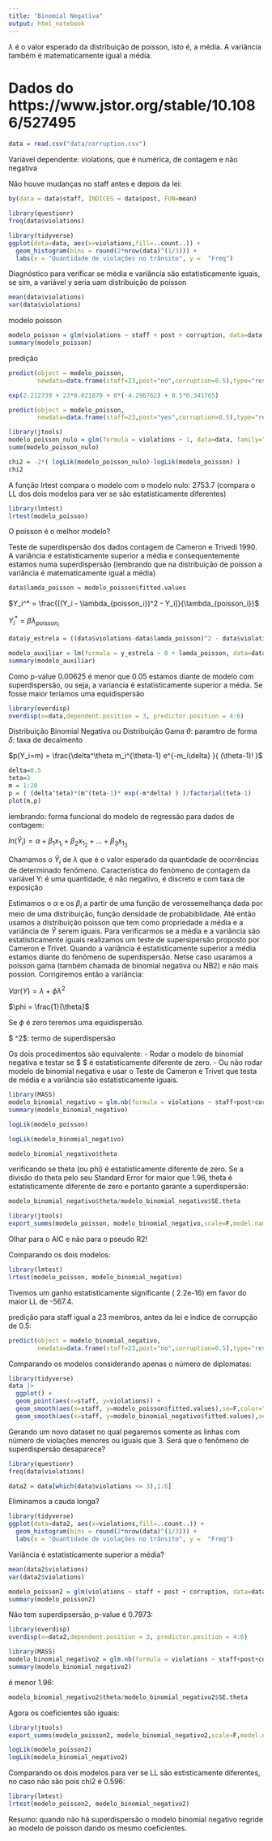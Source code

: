 ```yaml
---
title: "Binomial Negativa"
output: html_notebook
---
```


$\lambda$ é o valor esperado da distribuição de poisson, isto é, a média. 
A variância também é matematicamente igual a média.

# Dados do https://www.jstor.org/stable/10.1086/527495

```r
data = read.csv("data/corruption.csv")
```

Variável dependente: violations, que é numérica, de contagem e não negativa

Não houve mudanças no staff antes e depois da lei:
```r
by(data = data$staff, INDICES = data$post, FUN=mean)
```

```r
library(questionr)
freq(data$violations)
```

```r
library(tidyverse)
ggplot(data=data, aes(x=violations,fill=..count..)) +
  geom_histogram(bins = round(2*nrow(data)^(1/3))) +
  labs(x = "Quantidade de violações no trânsito", y =  "Freq")
```

Diagnóstico para verificar se média e variância são estatisticamente iguais, se sim, a variável y seria uam distribuição de poisson
```r
mean(data$violations)
var(data$violations)
```

modelo poisson
```r
modelo_poisson = glm(violations ~ staff + post + corruption, data=data, family = "poisson")
summary(modelo_poisson)
```
predição
```r
predict(object = modelo_poisson,
        newdata=data.frame(staff=23,post="no",corruption=0.5),type="response")
```

```r
exp(2.212739 + 23*0.021870 + 0*(-4.296762) + 0.5*0.341765)
```

```r
predict(object = modelo_poisson,
        newdata=data.frame(staff=23,post="yes",corruption=0.5),type="response")
```

```r
library(jtools)
modelo_poisson_nulo = glm(formula = violations ~ 1, data=data, family="poisson")
summ(modelo_poisson_nulo)
```

```r
chi2 = -2*( logLik(modelo_poisson_nulo)-logLik(modelo_poisson) )
chi2
```

A função lrtest compara o modelo com o modelo nulo: 2753.7
(compara o LL dos dois modelos para ver se são estatisticamente diferentes)
```r
library(lmtest)
lrtest(modelo_poisson)
```

O poisson é o melhor modelo?

Teste de superdispersão dos dados contagem de Cameron e Trivedi 1990.
A variância é estatisticamente superior a média e consequentemente estamos numa superdispersão (lembrando que na distribuição de poisson a variância é matematicamente igual a média)


```r
data$lamda_poisson = modelo_poisson$fitted.values
```


$Y_i^* = \frac{[(Y_i - \lambda_{poisson_i})^2 - Y_i]}{\lambda_{poisson_i}}$

$Y_i^* = \beta {\lambda_{poisson_i}}$


```r
data$y_estrela = ((data$violations-data$lamda_poisson)^2 - data$violations)/data$lamda_poisson
```

```r
modelo_auxiliar = lm(formula = y_estrela ~ 0 + lamda_poisson, data=data)
summary(modelo_auxiliar)
```

Como p-value 0.00625 é menor que 0.05 estamos diante de modelo com superdispersão, ou seja, a variancia é estatisticamente superior a média. Se fosse maior teríamos uma equidispersão

```r
library(overdisp)
overdisp(x=data,dependent.position = 3, predictor.position = 4:6)
```

Distribuição Binomial Negativa ou Distribuição Gama
$\theta$: paramtro de forma
$\delta$: taxa de decaimento

$p(Y_i=m) = \frac{\delta^\theta m_i^{\theta-1} e^{-m_i\delta} }{ (\theta-1)! }$

```r
delta=0.5
teta=3
m = 1:20
p = ( (delta^teta)*(m^(teta-1)* exp(-m*delta) ) )/factorial(teta-1)
plot(m,p)
```


lembrando: forma funcional do modelo de regressão para dados de contagem:

$ln(\hat Y_i) = \alpha + \beta_1 x_{1_{i}} + \beta_2 x_{1_{2}} +  ... + \beta_3 x_{1_{3}}$

Chamamos o $\hat Y_i$ de $\lambda$ que é o valor esperado da quantidade de ocorrências de determinado fenômeno.
Característica do fenòmeno de contagem da variável Y: é uma quantidade, é não negativo, é discreto e com taxa de exposição

Estimamos o $\alpha$ e os $\beta_i$ a partir de uma função de verossemelhança dada por meio de uma distribuição, função densidade de probabiblidade. Até então usamos a distribuição poisson que tem como propriedade a média e a variância de $\hat Y$ serem iguais. Para verificarmos se a média e a variância são estatisticamente iguais realizamos um teste de supersipersão proposto por Cameron e Trivet.
Quando a variância é estatisticamente superior a média estamos diante do fenômeno de superdispersão. Netse caso usaramos a poisson gama (também chamada de binomial negativa ou NB2) e não mais possion. Corrigiremos então a variância:

$Var(Y) = \lambda + \phi \lambda^2$

$\phi = \frac{1}{\theta}$

Se $\phi$ é zero teremos uma equidispersão.

$ \phi \lambda^2$: termo de superdispersão

Os dois procedimentos são equivalente:
- Rodar o modelo de binomial negativa e testar se $ \phi $ é estatisticamente diferente de zero.
- Ou não rodar modelo de binomial negativa e usar o Teste de Cameron e Trivet que testa de média e a variância são estatisticamente iguais.


```R
library(MASS)
modelo_binomial_negativo = glm.nb(formula = violations ~ staff+post+corruption, data=data)
summary(modelo_binomial_negativo)
```

```r
logLik(modelo_poisson)
```

```r
logLik(modelo_binomial_negativo)
```

```r
modelo_binomial_negativo$theta
```

verificando se theta (ou phi) é estatisticamente diferente de zero. Se a divisão do theta pelo seu Standard Error for maior que 1.96, theta é estatisticamente diferente de zero e portanto garante a superdispersão:
```r
modelo_binomial_negativo$theta/modelo_binomial_negativo$SE.theta
```

```r
library(jtools)
export_summs(modelo_poisson, modelo_binomial_negativo,scale=F,model.names = c("poisson","gama"),digits=4)
```
Olhar para o AIC e não para o pseudo R2!

Comparando os dois modelos:

```r
library(lmtest)
lrtest(modelo_poisson, modelo_binomial_negativo)
```

Tivemos um ganho estatisticamente significante ( 2.2e-16) em favor do maior LL de -567.4.


predição para staff igual a  23 membros, antes da lei e indice de corrupção de 0.5: 
```r
predict(object = modelo_binomial_negativo,
        newdata=data.frame(staff=23,post="no",corruption=0.5),type="response")
```

Comparando os modelos considerando apenas o número de diplomatas:
```r
library(tidyverse)
data |>
  ggplot() +
  geom_point(aes(x=staff, y=violations)) +
  geom_smooth(aes(x=staff, y=modelo_poisson$fitted.values),se=F,color="red") +
  geom_smooth(aes(x=staff, y=modelo_binomial_negativo$fitted.values),se=F,color="blue")

```

Gerando um novo dataset no qual pegaremos somente as linhas com número de violações menores ou iguais que 3. Será que o fenômeno de superdispersão desaparece?

```r
library(questionr)
freq(data$violations)
```

```r
data2 = data[which(data$violations <= 3),1:6]
```

Eliminamos a cauda longa?
```r
library(tidyverse)
ggplot(data=data2, aes(x=violations,fill=..count..)) +
  geom_histogram(bins = round(2*nrow(data)^(1/3))) +
  labs(x = "Quantidade de violações no trânsito", y =  "Freq")
```

Variância é estatisticamente superior a média?
```r
mean(data2$violations)
var(data2$violations)
```


```r
modelo_poisson2 = glm(violations ~ staff + post + corruption, data=data2, family = "poisson")
summary(modelo_poisson2)
```

Não tem superdipsersão, p-value é 0.7973:
```r
library(overdisp)
overdisp(x=data2,dependent.position = 3, predictor.position = 4:6)
```


```R
library(MASS)
modelo_binomial_negativo2 = glm.nb(formula = violations ~ staff+post+corruption, data=data2)
summary(modelo_binomial_negativo2)
```
é menor 1.96:
```r
modelo_binomial_negativo2$theta/modelo_binomial_negativo2$SE.theta
```

Agora os coeficientes são iguais:
```r
library(jtools)
export_summs(modelo_poisson2, modelo_binomial_negativo2,scale=F,model.names = c("poisson","gama"),digits=4)
```

```r
logLik(modelo_poisson2)
logLik(modelo_binomial_negativo2)
```

Comparando os dois modelos para ver se LL são estisticamente diferentes, no caso não são pois chi2 é  0.596:

```r
library(lmtest)
lrtest(modelo_poisson2, modelo_binomial_negativo2)
```

Resumo: quando não há superdispersão o modelo binomial negativo regride ao modelo de poisson dando os mesmo coeficientes.